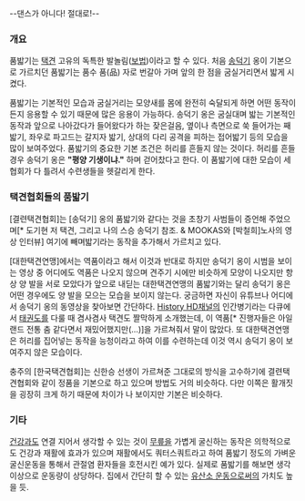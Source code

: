 --댄스가 아니다! 절대로!--

===  개요  ===

품밟기는 [[택견]] 고유의 독특한 발놀림([[보법]])이라고 할 수 있다. 처음 [[송덕기]] 옹이 기본으로 가르치던 품밟기는 품수 품(品) 자로 번갈아 가며 앞의 한 점을 굼실거리면서 밟게 시켰다. 

품밟기는 기본적인 모습과 굼실거리는 모양새를 몸에 완전히 숙달되게 하면 어떤 동작이든지 응용할 수 있기 때문에 많은 응용이 가능하다. 송덕기 옹은 굼실대며 밟는 기본적인 동작과 앞으로 나아갔다가 들어왔다가 하는 잦은걸음, 옆이나 측면으로 쑥 들어가는 째밟기, 좌우로 파고드는 갈지자 밟기, 상대의 다리 공격을 피하는 접어밟기 등의 모습을 많이 보여주었다. 품밟기의 중요한 기본 조건은 허리를 흔들지 않는 것이다. 허리를 흔들 경우 송덕기 옹은 '''"평양 기생이냐."''' 하며 걷어찼다고 한다. 이 품밟기에 대한 모습이 세 협회가 다 틀려서 수련생들을 헷갈리게 한다.

===  택견협회들의 품밟기  ===

[결련택견협회]는 [송덕기] 옹의 품밟기와 같다는 것을 초창기 사범들이 증언해 주었으며[* 도기현 저 택견, 그리고 나의 스승 송덕기 참조. & MOOKAS와 [박철희]노사의 영상 인터뷰] 여기에 빼며밟기라는 동작을 추가해서 가르치고 있다.

[대한택견연맹]에서는 역품이라고 해서 이것과 반대로 하지만 송덕기 옹이 시범을 보이는 영상 중 어디에도 역품은 나오지 않으며 견주기 시에만 비슷하게 모양이 나오지만 항상 양 발을 서로 모았다가 앞으로 내딛는 대한택견연맹의 품밟기와는 달리 송덕기 옹은 어떤 경우에도 양 발을 모으는 모습을 보이지 않는다. 궁금하면 자신이 유튜브나 어디에서 송덕기 옹의 동영상을 찾아보면 간단하다. [[History HD]]채널의 인간병기라는 다큐에서 [[태권도]]를 다룰 때 겸사겸사 택견도 짤막하게 소개했는데, 이 역품[* 진행자들은 아일랜드 전통 춤 같다면서 재밌어했지만(…)]을 가르쳐줘서 말이 많았다. 또 대한택견연맹은 허리를 집어넣는 동작을 능청이라고 하여 이를 수련하는데 이것 역시 송덕기 옹이 보여주지 않은 모습이다.

충주의 [한국택견협회]는 신한승 선생이 가르쳐준 그대로의 방식을 고수하기에 결련택견협회와 같이 정품을 기본으로 하고 있으며 방법도 거의 비슷하다. 다만 이쪽은 활개짓을 굉장히 크게 하기 때문에 차이가 나 보이지만 기본은 비슷하다.

===  기타  === 

[[건강]]과도 연결 지어서 생각할 수 있는 것이 [[무릎]]을 가볍게 굴신하는 동작은 의학적으로도 건강과 재활에 효과가 있으며 재활에서도 쿼터스쿼트라고 하여 품밟기 정도의 가벼운 굴신운동을 통해서 관절염 환자들을 호전시킨 예가 있다. 실제로 품밟기를 해보면 생각 이상으로 운동량이 상당하다. 집에서 간단히 할 수 있는 [[유산소 운동]]으로써의 가치도 높을 듯.
